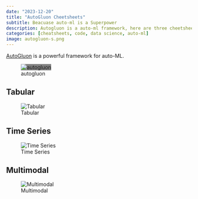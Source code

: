 ```yaml
---
date: "2023-12-20"
title: "AutoGluon Cheetsheets"
subtitle: Beacuase auto-ml is a Superpower 
description: Autogluon is a auto-ml framework, here are three cheetsheet for accellerating data science workloads
categories: [cheatsheets, code, data science, auto-ml]
image: autogluon-s.png
---
```


[AutoGluon](https://auto.gluon.ai/stable/index.html) is a powerful framework for auto-ML.

![autogluon](autogluon-s.png){.no-lightbox style="background: gray;" fig-alt="autogluon logo"}

## Tabular

![Tabular](https://raw.githubusercontent.com/Innixma/autogluon-doc-utils/main/docs/cheatsheets/stable/autogluon-cheat-sheet.jpeg){group="my-gallery"}

## Time Series

![Time Series](https://raw.githubusercontent.com/Innixma/autogluon-doc-utils/main/docs/cheatsheets/stable/timeseries/autogluon-cheat-sheet-ts.jpeg){group="my-gallery"}

## Multimodal

![Multimodal](https://automl-mm-bench.s3-accelerate.amazonaws.com/cheatsheet/stable/automm.jpeg){group="my-gallery"}
